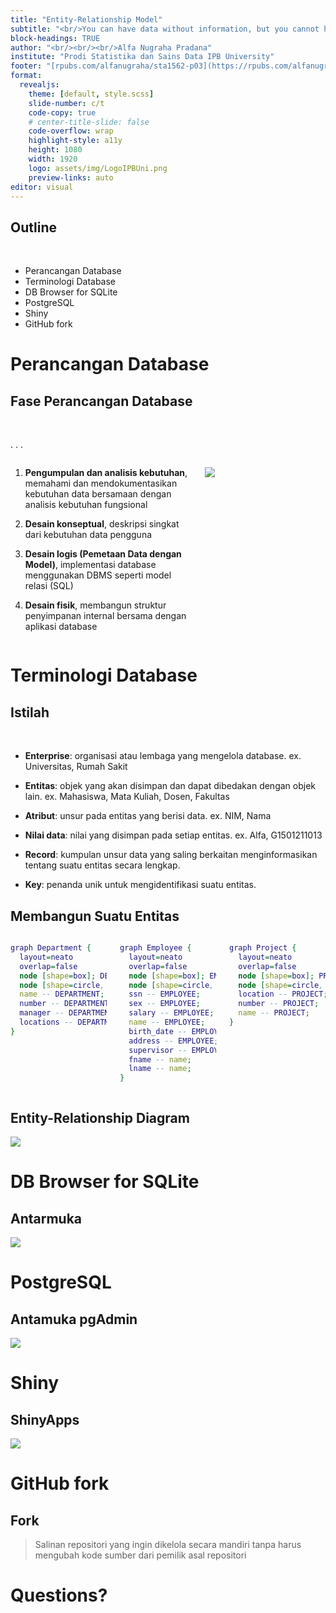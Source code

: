 ```yaml
---
title: "Entity-Relationship Model"
subtitle: "<br/>You can have data without information, but you cannot have information without data.<br/>- Daniel Keys Moran<br/><br/>"
block-headings: TRUE
author: "<br/><br/><br/>Alfa Nugraha Pradana"
institute: "Prodi Statistika dan Sains Data IPB University"
footer: "[rpubs.com/alfanugraha/sta1562-p03](https://rpubs.com/alfanugraha/sta1562-p03)&nbsp;&nbsp;&nbsp;"
format: 
  revealjs:
    theme: [default, style.scss]
    slide-number: c/t
    code-copy: true
    # center-title-slide: false
    code-overflow: wrap
    highlight-style: a11y
    height: 1080
    width: 1920
    logo: assets/img/LogoIPBUni.png
    preview-links: auto
editor: visual
---
```


## Outline

<br/>

-   Perancangan Database
-   Terminologi Database
-   DB Browser for SQLite
-   PostgreSQL
-   Shiny
-   GitHub fork

# Perancangan Database {background="#43464B"}

## Fase Perancangan Database

<br/>

. . .

::: columns
::: {.column width="60%"}

::: {.incremental}
1. **Pengumpulan dan analisis kebutuhan**, [memahami dan mendokumentasikan kebutuhan data bersamaan dengan analisis kebutuhan fungsional]{.fragment} 

2. **Desain konseptual**, [deskripsi singkat dari kebutuhan data pengguna]{.fragment} 

3. **Desain logis (Pemetaan Data dengan Model)**, [implementasi database menggunakan DBMS seperti model relasi (SQL)]{.fragment} 

4. **Desain fisik**, [membangun struktur penyimpanan internal bersama dengan aplikasi database]{.fragment}  
:::

:::

::: {.column width="40%"}
![](assets/img/db-phase.png){.absolute right="40"}
:::
:::

# Terminologi Database {background="#43464B"}

## Istilah

<br/>

::: {.incremental}

* **Enterprise**: organisasi atau lembaga yang mengelola database. [ex. Universitas, Rumah Sakit]{.fragment} 

* **Entitas**: objek yang akan disimpan dan dapat dibedakan dengan objek lain. [ex. Mahasiswa, Mata Kuliah, Dosen, Fakultas]{.fragment} 

* **Atribut**: unsur pada entitas yang berisi data. [ex. NIM, Nama]{.fragment} 

* **Nilai data**: nilai yang disimpan pada setiap entitas. [ex. Alfa, G1501211013]{.fragment} 

* **Record**: kumpulan unsur data yang saling berkaitan menginformasikan tentang suatu entitas secara lengkap.

* **Key**: penanda unik untuk mengidentifikasi suatu entitas.

:::


## Membangun Suatu Entitas

::: columns
::: {.column width="32%" .fragment}
```dot
graph Department {
  layout=neato
  overlap=false
  node [shape=box]; DEPARTMENT;
  node [shape=circle, fixedsize=true, width=0.9] name; number; manager; locations;
  name -- DEPARTMENT;
  number -- DEPARTMENT;
  manager -- DEPARTMENT;
  locations -- DEPARTMENT;
}
```
:::

::: {.column width="32%" .fragment}
```dot
graph Employee {
  layout=neato
  overlap=false
  node [shape=box]; EMPLOYEE;
  node [shape=circle, fixedsize=true, width=0.9] ssn; sex; salary; name; birth_date; address; supervisor; fname; lname;
  ssn -- EMPLOYEE;
  sex -- EMPLOYEE;
  salary -- EMPLOYEE;
  name -- EMPLOYEE;
  birth_date -- EMPLOYEE;
  address -- EMPLOYEE;
  supervisor -- EMPLOYEE;
  fname -- name;
  lname -- name;
}
```
:::

::: {.column width="32%" .fragment}
```dot
graph Project {
  layout=neato
  overlap=false
  node [shape=box]; PROJECT;
  node [shape=circle, fixedsize=true, width=0.9] location; number; name;
  location -- PROJECT;
  number -- PROJECT;
  name -- PROJECT;
}
```
:::

:::

## Entity-Relationship Diagram

![](assets/img/pg_erd.png)

# DB Browser for SQLite {background="#43464B"}

## Antarmuka 

![](assets/img/db_browser_sqlite.png)

# PostgreSQL {background="#43464B"}

## Antamuka pgAdmin

![](assets/img/pgadmin.png)

# Shiny {background="#43464B"}

## ShinyApps

![](assets/img/shiny.png)

# GitHub fork {background="#43464B"}

## Fork

> Salinan repositori yang ingin dikelola secara mandiri tanpa harus mengubah kode sumber dari pemilik asal repositori

# Questions? {background="#43464B"}
